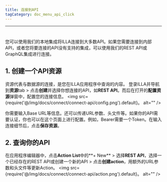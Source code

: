 ```yaml
---
title: 连接到API
tagCategory: doc_menu_api_click
---
```

---

# <Heading hidden>连接到API</Heading>
您可以使用我们的本地集成将ILLA连接到大多数API。如果您需要连接到内部API，或者您将要连接的API没有支持的集成，可以使用我们的REST API或GraphQL集成进行连接。

## 1. 创建一个API资源

资源代表与数据源的连接，是您在ILLA应用程序中查询的内容。 登录ILLA并导航到**资源**tab > 点击**创建**并选择你想连接的API，如**REST API**。而后在打开的**配置资源**弹窗中，配置您的连接信息。
<img
  src={require('@/img/docs/connect/connect-api/config.png').default}。
  alt=""
/>

你需要输入Base URL等信息。还可以传递URL参数、头文件等。如果你的API需要认证，你也可以在这个页面上进行配置。例如，Bearer需要一个Token。在输入连接细节后，点击**保存资源**。

## 2. 查询你的API

在应用程序编辑器中，点击**Action List**中的**+ New** > 选择**REST API**，选择一个已经存在的REST API或创建一个新的API > 点击**创建action**，用额外的URL参数和头文件等更新Action。
<img
  src={require('@/img/docs/connect/connect-api/action.png').default}。
  alt=""
/>
